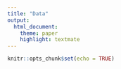 ```yaml
---
title: "Data"
output: 
  html_document: 
    theme: paper
    highlight: textmate
---
```


```r
knitr::opts_chunk$set(echo = TRUE)
```

